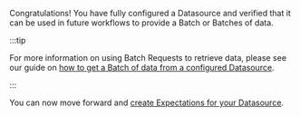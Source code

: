Congratulations!  You have fully configured a Datasource and verified that it can be used in future workflows to provide a Batch or Batches of data.

:::tip

For more information on using Batch Requests to retrieve data, please see our guide on [how to get a Batch of data from a configured Datasource](../../how_to_get_a_batch_of_data_from_a_configured_datasource.md).

:::

You can now move forward and [create Expectations for your Datasource](../../../expectations/create_expectations_overview.md).